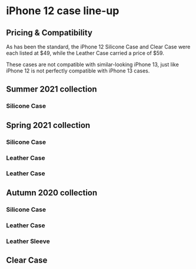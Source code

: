 
# iPhone 12 case line-up

## Pricing & Compatibility

As has been the standard, the iPhone 12 Silicone Case and Clear Case were each listed at \$49, while the Leather Case carried a price of \$59.

These cases are not compatible with similar-looking iPhone 13, just like iPhone 12 is not perfectly compatible with iPhone 13 cases.

## Summer 2021 collection

### Silicone Case

<CaseTableTabs series="iPhone 12" season="Summer 2021" material="Silicone Case" />

## Spring 2021 collection

### Silicone Case

<CaseTableTabs series="iPhone 12" season="Spring 2021" material="Silicone Case" />

### Leather Case

<CaseTableTabs series="iPhone 12" season="Spring 2021" material="Leather Case" />

### Leather Case

<CaseTableTabs series="iPhone 12" season="Spring 2021" material="Leather Sleeve" />

## Autumn 2020 collection

### Silicone Case

<CaseTableTabs series="iPhone 12" season="Autumn 2020" material="Silicone Case" />

### Leather Case

<CaseTableTabs series="iPhone 12" season="Autumn 2020" material="Leather Case" />

### Leather Sleeve

<CaseTableTabs series="iPhone 12" season="Autumn 2020" material="Leather Sleeve" />

## Clear Case

<CaseTableTabs series="iPhone 12" season="Autumn 2020" material="Clear Case" />
